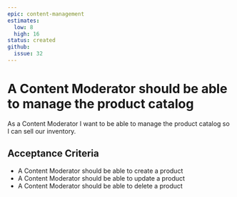 ```yaml
---
epic: content-management
estimates:
  low: 8
  high: 16
status: created
github:
  issue: 32
---
```

# A Content Moderator should be able to manage the product catalog

As a Content Moderator I want to be able to manage the product catalog so I can sell our inventory.

## Acceptance Criteria

*   A Content Moderator should be able to create a product
*   A Content Moderator should be able to update a product
*   A Content Moderator should be able to delete a product

